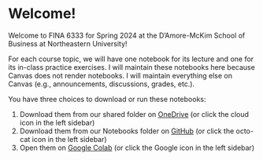 # Welcome! {.unnumbered}

Welcome to FINA 6333 for Spring 2024 at the D'Amore-McKim School of Business at Northeastern University!

For each course topic, we will have one notebook for its lecture and one for its in-class practice exercises.
I will maintain these notebooks here because Canvas does not render notebooks.
I will maintain everything else on Canvas (e.g., announcements, discussions, grades, etc.).

You have three choices to download or run these notebooks:

1. Download them from our shared folder on [OneDrive](https://northeastern-my.sharepoint.com/:f:/g/personal/r_herron_northeastern_edu/Ekn1N5nzwXFDpezlTLQqLd8BBQcfvgDCkE9OgdIffHR8Cw?e=t8Dqa3) (or click the cloud icon in the left sidebar)
1. Download them from our Notebooks folder on [GitHub](https://github.com/richard-herron/fina-6333-2024-spring) (or click the octo-cat icon in the left sidebar)
1. Open them on [Google Colab](http://colab.research.google.com/github/richard-herron/fina-6333-2024-spring/) (or click the Google icon in the left sidebar)